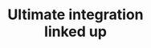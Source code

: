 ---
title: "Ultimate integration <br> linked up"
details: "Ability to understand and generate content in different to expand their reach and appeal to a wider audience."
items:
  - "/assets/imgs/integration/booking/icon-app-1.png"
  - "/assets/imgs/integration/booking/icon-app-2.png"
  - "/assets/imgs/integration/booking/icon-app-3.png"
  - "/assets/imgs/integration/booking/icon-app-4.png"
  - "/assets/imgs/integration/booking/icon-app-5.png"
  - "/assets/imgs/integration/booking/icon-app-6.png"
  - "/assets/imgs/integration/booking/icon-app-7.png"
  - "/assets/imgs/integration/booking/icon-app-8.png"
  - "/assets/imgs/integration/booking/icon-app-9.png"
  - "/assets/imgs/integration/booking/icon-app-10.png"
  - "/assets/imgs/integration/booking/icon-app-11.png"
  - "/assets/imgs/integration/booking/icon-app-12.png"
  - "/assets/imgs/integration/booking/icon-app-13.png"
  - "/assets/imgs/integration/booking/icon-app-14.png"
action_btn:
  enable: true
  label: "Connect integration"
  link: "#"
---